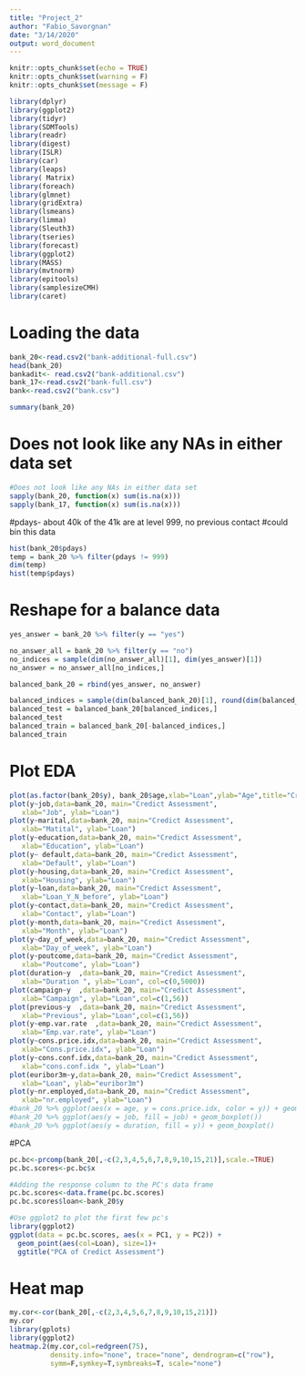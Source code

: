 ```yaml
---
title: "Project_2"
author: "Fabio_Savorgnan"
date: "3/14/2020"
output: word_document
---
```


```r
knitr::opts_chunk$set(echo = TRUE)
knitr::opts_chunk$set(warning = F)
knitr::opts_chunk$set(message = F)
```


```r
library(dplyr)
library(ggplot2)
library(tidyr)
library(SDMTools)
library(readr)
library(digest)
library(ISLR)
library(car) 
library(leaps)
library( Matrix)
library(foreach)
library(glmnet)
library(gridExtra)
library(lsmeans)
library(limma)
library(Sleuth3)
library(tseries)
library(forecast)
library(ggplot2)
library(MASS)
library(mvtnorm)
library(epitools)
library(samplesizeCMH)
library(caret)
```

# Loading the data
```r
bank_20<-read.csv2("bank-additional-full.csv")
head(bank_20)
bankadit<- read.csv2("bank-additional.csv")
bank_17<-read.csv2("bank-full.csv")
bank<-read.csv2("bank.csv")
```


```r
summary(bank_20)
```


# Does not look like any NAs in either data set
```r
#Does not look like any NAs in either data set
sapply(bank_20, function(x) sum(is.na(x)))
sapply(bank_17, function(x) sum(is.na(x)))
```

#pdays- about 40k of the 41k are at level 999, no previous contact 
#could bin this data 
```r
hist(bank_20$pdays)
temp = bank_20 %>% filter(pdays != 999)
dim(temp)
hist(temp$pdays)
```

# Reshape for a balance data
```r
yes_answer = bank_20 %>% filter(y == "yes")

no_answer_all = bank_20 %>% filter(y == "no")
no_indices = sample(dim(no_answer_all)[1], dim(yes_answer)[1])
no_answer = no_answer_all[no_indices,]

balanced_bank_20 = rbind(yes_answer, no_answer)

balanced_indices = sample(dim(balanced_bank_20)[1], round(dim(balanced_bank_20)[1] * .1 ))
balanced_test = balanced_bank_20[balanced_indices,]
balanced_test
balanced_train = balanced_bank_20[-balanced_indices,]
balanced_train

```

# Plot EDA
```r
plot(as.factor(bank_20$y), bank_20$age,xlab="Loan",ylab="Age",title="Credict Assessment")
plot(y~job,data=bank_20, main="Credict Assessment",
   xlab="Job", ylab="Loan")
plot(y~marital,data=bank_20, main="Credict Assessment",
   xlab="Matital", ylab="Loan")
plot(y~education,data=bank_20, main="Credict Assessment",
   xlab="Education", ylab="Loan")
plot(y~ default,data=bank_20, main="Credict Assessment",
   xlab="Default", ylab="Loan")
plot(y~housing,data=bank_20, main="Credict Assessment",
   xlab="Housing", ylab="Loan")
plot(y~loan,data=bank_20, main="Credict Assessment",
   xlab="Loan_Y_N_before", ylab="Loan")
plot(y~contact,data=bank_20, main="Credict Assessment",
   xlab="Contact", ylab="Loan")
plot(y~month,data=bank_20, main="Credict Assessment",
   xlab="Month", ylab="Loan")
plot(y~day_of_week,data=bank_20, main="Credict Assessment",
   xlab="Day_of_week", ylab="Loan")
plot(y~poutcome,data=bank_20, main="Credict Assessment",
   xlab="Poutcome", ylab="Loan")
plot(duration~y  ,data=bank_20, main="Credict Assessment",
   xlab="Duration ", ylab="Loan", col=c(0,5000))
plot(campaign~y  ,data=bank_20, main="Credict Assessment",
   xlab="Campaign", ylab="Loan",col=c(1,56))
plot(previous~y  ,data=bank_20, main="Credict Assessment",
   xlab="Previous", ylab="Loan",col=c(1,56))
plot(y~emp.var.rate  ,data=bank_20, main="Credict Assessment",
   xlab="Emp.var.rate", ylab="Loan")
plot(y~cons.price.idx,data=bank_20, main="Credict Assessment",
   xlab="Cons.price.idx", ylab="Loan")
plot(y~cons.conf.idx,data=bank_20, main="Credict Assessment",
   xlab="cons.conf.idx ", ylab="Loan")
plot(euribor3m~y,data=bank_20, main="Credict Assessment",
   xlab="Loan", ylab="euribor3m")
plot(y~nr.employed,data=bank_20, main="Credict Assessment",
   xlab="nr.employed", ylab="Loan")
#bank_20 %>% ggplot(aes(x = age, y = cons.price.idx, color = y)) + geom_point()
#bank_20 %>% ggplot(aes(y = job, fill = job) + geom_boxplot())
#bank_20 %>% ggplot(aes(y = duration, fill = y)) + geom_boxplot()
```




#PCA
```r
pc.bc<-prcomp(bank_20[,-c(2,3,4,5,6,7,8,9,10,15,21)],scale.=TRUE)
pc.bc.scores<-pc.bc$x

#Adding the response column to the PC's data frame
pc.bc.scores<-data.frame(pc.bc.scores)
pc.bc.scores$loan<-bank_20$y

#Use ggplot2 to plot the first few pc's
library(ggplot2)
ggplot(data = pc.bc.scores, aes(x = PC1, y = PC2)) +
  geom_point(aes(col=Loan), size=1)+
  ggtitle("PCA of Credict Assessment")
```

# Heat map
```r
my.cor<-cor(bank_20[,-c(2,3,4,5,6,7,8,9,10,15,21)])
my.cor
library(gplots)
library(ggplot2)
heatmap.2(my.cor,col=redgreen(75), 
          density.info="none", trace="none", dendrogram=c("row"), 
          symm=F,symkey=T,symbreaks=T, scale="none")
```


```r

```

```r

```


```r

```

